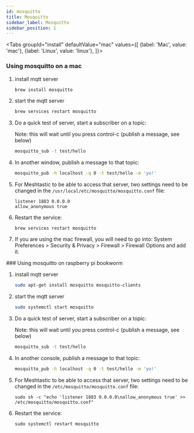 ```yaml
---
id: mosquitto
title: Mosquitto
sidebar_label: Mosquitto
sidebar_position: 1
---
```



<Tabs
groupId="install"
defaultValue="mac"
values={[
{label: 'Mac', value: 'mac'},
{label: 'Linux', value: 'linux'},
]}>
<TabItem value="mac" label="Mac">
### Using mosquitto on a mac

1. install mqtt server

   ```sh
   brew install mosquitto
   ```

2. start the mqtt server

   ```sh
   brew services restart mosquitto
   ```

3. Do a quick test of server, start a subscriber on a topic:

   Note: this will wait until you press control-c (publish a message, see below)

   ```sh
   mosquitto_sub -t test/hello
   ```

4. In another window, publish a message to that topic:

   ```sh
   mosquitto_pub -h localhost -q 0 -t test/hello -m 'yo!'
   ```

5. For Meshtastic to be able to access that server, two settings need to be changed in the
   `/usr/local/etc/mosquitto/mosquitto.conf` file:

   ```shell
   listener 1883 0.0.0.0
   allow_anonymous true
   ```

6. Restart the service:

   ```shell
   brew services restart mosquitto
   ```

7. If you are using the mac firewall, you will need to go into: System Preferences > Security & Privacy > Firewall > Firewall Options and add it.
</TabItem>
<TabItem value="raspberrypi" label="Raspberry Pi">
### Using mosquitto on raspberry pi bookworm

1. install mqtt server

   ```sh
   sudo apt-get install mosquitto mosquitto-clients
   ```

2. start the mqtt server

   ```sh
   sudo systemctl start mosquitto
   ```

3. Do a quick test of server, start a subscriber on a topic:

   Note: this will wait until you press control-c (publish a message, see below)

   ```sh
   mosquitto_sub -t test/hello
   ```

4. In another console, publish a message to that topic:

   ```sh
   mosquitto_pub -h localhost -q 0 -t test/hello -m 'yo!'
   ```

5. For Meshtastic to be able to access that server, two settings need to be changed in the
   `/etc/mosquitto/mosquitto.conf` file:

   ```shell
   sudo sh -c "echo 'listener 1883 0.0.0.0\nallow_anonymous true' >> /etc/mosquitto/mosquitto.conf"
   ```

6. Restart the service:

   ```shell
   sudo systemctl restart mosquitto
   ```
</TabItem>
</Tabs>
